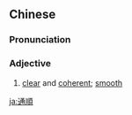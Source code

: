 {{also|通顺}}
==Chinese==
{{zh-forms|s=通顺}}

===Pronunciation===
{{zh-pron
|m=tōngshùn
|c=tung1 seon6
|mn=thong-sūn
|cat=a
}}

===Adjective===
{{zh-adj}}

# {{lb|zh|of writing}} [[clear]] and [[coherent]]; [[smooth]]

{{zh-cat|Intermediate}}

[[ja:通順]]